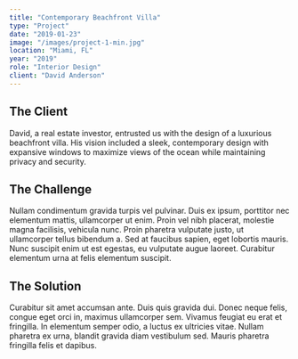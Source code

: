 ```yaml
---
title: "Contemporary Beachfront Villa"
type: "Project"
date: "2019-01-23"
image: "/images/project-1-min.jpg"
location: "Miami, FL"
year: "2019"
role: "Interior Design"
client: "David Anderson"
---
```


## The Client

David, a real estate investor, entrusted us with the design of a luxurious beachfront villa. His vision included a sleek, contemporary design with expansive windows to maximize views of the ocean while maintaining privacy and security.

## The Challenge

Nullam condimentum gravida turpis vel pulvinar. Duis ex ipsum, porttitor nec elementum mattis, ullamcorper ut enim. Proin vel nibh placerat, molestie magna facilisis, vehicula nunc. Proin pharetra vulputate justo, ut ullamcorper tellus bibendum a. Sed at faucibus sapien, eget lobortis mauris. Nunc suscipit enim ut est egestas, eu vulputate augue laoreet. Curabitur elementum urna at felis elementum suscipit.

## The Solution

Curabitur sit amet accumsan ante. Duis quis gravida dui. Donec neque felis, congue eget orci in, maximus ullamcorper sem. Vivamus feugiat eu erat et fringilla. In elementum semper odio, a luctus ex ultricies vitae. Nullam pharetra ex urna, blandit gravida diam vestibulum sed. Mauris pharetra fringilla felis et dapibus.
